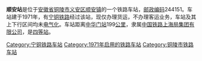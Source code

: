 {{noteTA
|1=zh-cn:始发车次; zh-hk:列車班次;
|2=zh-cn:车次; zh-hk:班次;
}}
{{Infobox China railway station 
|车站名称 = 顺安站
|车站名称拼音 = Shunan Zhan
|车站地址 = [[安徽省|安徽省]][[铜陵市|铜陵市]][[义安区|义安区]]
|归属 = [[中国铁路上海局集团有限公司|中国铁路上海局集团有限公司]]
|车站等级 = [[四等站_(中铁)|四等站]]
|线路 = [[宁铜铁路|宁铜铁路]]
}}
'''顺安站'''是位于[[安徽省|安徽省]][[铜陵市|铜陵市]][[义安区|义安区]][[顺安镇|顺安镇]]的一个铁路车站，[[邮政编码|邮政编码]]244151。车站建于1971年，有[[宁铜铁路|宁铜铁路]]经过该站，现仅办理货运，不办理客运业务，车站及其上下行区间均未[[电气化|电气化]]。车站距离[[中华门站_(中国铁路)|中华门站]]199[[公里|公里]]，隶属[[中国铁路上海局集团有限公司|中国铁路上海局集团有限公司]]，是[[四等站_(中铁)|四等站]]。

{{start rail box}}
{{s-inop|[[钟鸣站|钟鸣站]]}}
{{s-line|[[宁铜铁路|宁铜铁路]]}}
{{s-inop|[[狮子山站_(铜陵)|狮子山站]]}}
{{end box}}
{{宁铜铁路}}
{{铁路车站小作品}}
{{安徽小作品}}

[[Category:宁铜铁路车站|Category:宁铜铁路车站]]
[[Category:1971年启用的铁路车站|Category:1971年启用的铁路车站]]
[[Category:铜陵市铁路车站|Category:铜陵市铁路车站]]